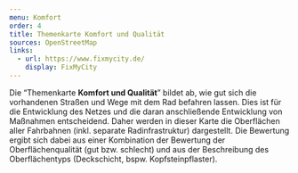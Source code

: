 ```yaml
---
menu: Komfort
order: 4
title: Themenkarte Komfort und Qualität
sources: OpenStreetMap
links:
  - url: https://www.fixmycity.de/
    display: FixMyCity
---
```


Die “Themenkarte **Komfort und Qualität**” bildet ab, wie gut sich die vorhandenen Straßen und Wege mit dem Rad befahren lassen. Dies ist für die Entwicklung des Netzes und die daran anschließende Entwicklung von Maßnahmen entscheidend. Daher werden in dieser Karte die Oberflächen aller Fahrbahnen (inkl. separate Radinfrastruktur) dargestellt. Die Bewertung ergibt sich dabei aus einer Kombination der Bewertung der Oberflächenqualität (gut bzw. schlecht) und aus der Beschreibung des Oberflächentyps (Deckschicht, bspw. Kopfsteinpflaster).
